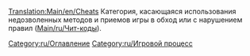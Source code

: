 [[Translation:Main/en/Cheats]]
Категория, касающаяся использования недозволенных методов и приемов игры в обход или с нарушением правил ([[Main/ru/Чит-коды]]).

[[Category:ru/Оглавление]]
[[Category:ru/Игровой процесс]]